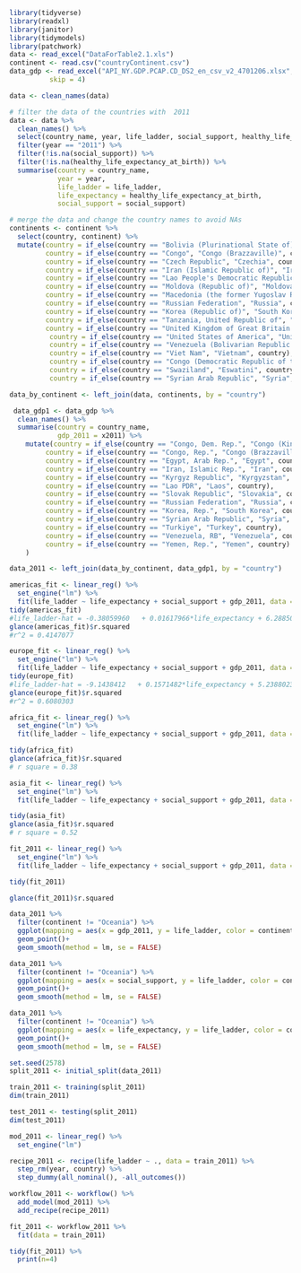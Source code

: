 
```r
library(tidyverse)
library(readxl)
library(janitor)
library(tidymodels)
library(patchwork)
data <- read_excel("DataForTable2.1.xls")
continent <- read.csv("countryContinent.csv")
data_gdp <- read_excel("API_NY.GDP.PCAP.CD_DS2_en_csv_v2_4701206.xlsx", 
          skip = 4)
```

```r
data <- clean_names(data)

# filter the data of the countries with  2011 
data <- data %>%
  clean_names() %>% 
  select(country_name, year, life_ladder, social_support, healthy_life_expectancy_at_birth) %>%
  filter(year == "2011") %>%
  filter(!is.na(social_support)) %>%
  filter(!is.na(healthy_life_expectancy_at_birth)) %>%
  summarise(country = country_name, 
            year = year,
            life_ladder = life_ladder,
            life_expectancy = healthy_life_expectancy_at_birth,
            social_support = social_support)
```

```r
# merge the data and change the country names to avoid NAs
continents <- continent %>%
  select(country, continent) %>%
  mutate(country = if_else(country == "Bolivia (Plurinational State of)", "Bolivia", country),
         country = if_else(country == "Congo", "Congo (Brazzaville)", country),
         country = if_else(country == "Czech Republic", "Czechia", country),
         country = if_else(country == "Iran (Islamic Republic of)", "Iran", country),
         country = if_else(country == "Lao People's Democratic Republic", "Laos", country),
         country = if_else(country == "Moldova (Republic of)", "Moldova", country),
         country = if_else(country == "Macedonia (the former Yugoslav Republic of)", "North Macedonia", country),
         country = if_else(country == "Russian Federation", "Russia", country),
         country = if_else(country == "Korea (Republic of)", "South Korea", country),
         country = if_else(country == "Tanzania, United Republic of", "Tanzania", country),
         country = if_else(country == "United Kingdom of Great Britain and Northern Ireland", "United Kingdom", country),
          country = if_else(country == "United States of America", "United States", country),
          country = if_else(country == "Venezuela (Bolivarian Republic of)", "Venezuela", country),
          country = if_else(country == "Viet Nam", "Vietnam", country),
          country = if_else(country == "Congo (Democratic Republic of the)", "Congo (Kinshasa)", country),
          country = if_else(country == "Swaziland", "Eswatini", country),
          country = if_else(country == "Syrian Arab Republic", "Syria", country))

data_by_continent <- left_join(data, continents, by = "country")
```

```r
 data_gdp1 <- data_gdp %>%
  clean_names() %>%
  summarise(country = country_name,
            gdp_2011 = x2011) %>%
    mutate(country = if_else(country == "Congo, Dem. Rep.", "Congo (Kinshasa)", country),
         country = if_else(country == "Congo, Rep.", "Congo (Brazzaville)", country),
         country = if_else(country == "Egypt, Arab Rep.", "Egypt", country),
         country = if_else(country == "Iran, Islamic Rep.", "Iran", country),
         country = if_else(country == "Kyrgyz Republic", "Kyrgyzstan", country),
         country = if_else(country == "Lao PDR", "Laos", country),
         country = if_else(country == "Slovak Republic", "Slovakia", country),
         country = if_else(country == "Russian Federation", "Russia", country),
         country = if_else(country == "Korea, Rep.", "South Korea", country),
         country = if_else(country == "Syrian Arab Republic", "Syria", country),
         country = if_else(country == "Turkiye", "Turkey", country),
         country = if_else(country == "Venezuela, RB", "Venezuela", country),
         country = if_else(country == "Yemen, Rep.", "Yemen", country)
    )

data_2011 <- left_join(data_by_continent, data_gdp1, by = "country")

```

```r
americas_fit <- linear_reg() %>%
  set_engine("lm") %>%
  fit(life_ladder ~ life_expectancy + social_support + gdp_2011, data = (filter(data_2011, continent == "Americas")))
tidy(americas_fit)
#life_ladder-hat = -0.38059960	 + 0.01617966*life_expectancy + 6.28850281*social_support
glance(americas_fit)$r.squared
#r^2 = 0.4147077
```

```r
europe_fit <- linear_reg() %>%
  set_engine("lm") %>%
  fit(life_ladder ~ life_expectancy + social_support + gdp_2011, data = (filter(data_2011, continent == "Europe")))
tidy(europe_fit)
#life_ladder-hat = -9.1438412	+ 0.1571482*life_expectancy + 5.2388023*social_support
glance(europe_fit)$r.squared
#r^2 = 0.6080303
```

```r
africa_fit <- linear_reg() %>%
  set_engine("lm") %>%
  fit(life_ladder ~ life_expectancy + social_support + gdp_2011, data = (filter(data_2011, continent == "Africa")))

tidy(africa_fit)
glance(africa_fit)$r.squared
# r square = 0.38
```

```r
asia_fit <- linear_reg() %>%
  set_engine("lm") %>%
  fit(life_ladder ~ life_expectancy + social_support + gdp_2011, data = (filter(data_2011, continent == "Asia")))

tidy(asia_fit)
glance(asia_fit)$r.squared
# r square = 0.52
```

```r
fit_2011 <- linear_reg() %>%
  set_engine("lm") %>%
  fit(life_ladder ~ life_expectancy + social_support + gdp_2011, data = data_2011)

tidy(fit_2011)

glance(fit_2011)$r.squared
```

```r
data_2011 %>%
  filter(continent != "Oceania") %>%
  ggplot(mapping = aes(x = gdp_2011, y = life_ladder, color = continent))+
  geom_point()+
  geom_smooth(method = lm, se = FALSE)

data_2011 %>%
  filter(continent != "Oceania") %>%
  ggplot(mapping = aes(x = social_support, y = life_ladder, color = continent))+
  geom_point()+
  geom_smooth(method = lm, se = FALSE)

data_2011 %>%
  filter(continent != "Oceania") %>%
  ggplot(mapping = aes(x = life_expectancy, y = life_ladder, color = continent))+
  geom_point()+
  geom_smooth(method = lm, se = FALSE)
```

```r
set.seed(2578)
split_2011 <- initial_split(data_2011)

train_2011 <- training(split_2011)
dim(train_2011)

test_2011 <- testing(split_2011)
dim(test_2011)
```

```r
mod_2011 <- linear_reg() %>%
  set_engine("lm") 

recipe_2011 <- recipe(life_ladder ~ ., data = train_2011) %>%
  step_rm(year, country) %>%
  step_dummy(all_nominal(), -all_outcomes())
```

```r
workflow_2011 <- workflow() %>%
  add_model(mod_2011) %>%
  add_recipe(recipe_2011)
```

```r
fit_2011 <- workflow_2011 %>%
  fit(data = train_2011)

tidy(fit_2011) %>%
  print(n=4)
```